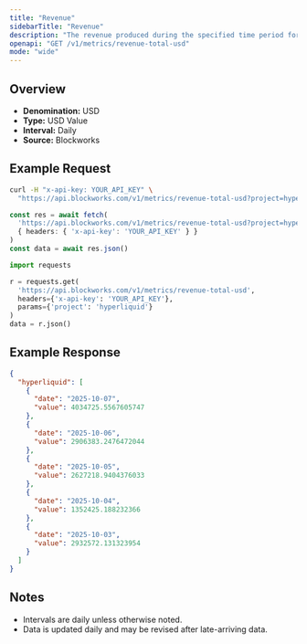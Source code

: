 ```yaml
---
title: "Revenue"
sidebarTitle: "Revenue"
description: "The revenue produced during the specified time period for given project."
openapi: "GET /v1/metrics/revenue-total-usd"
mode: "wide"
---
```


## Overview

- **Denomination:** USD
- **Type:** USD Value
- **Interval:** Daily
- **Source:** Blockworks

## Example Request

<CodeGroup>

```bash cURL
curl -H "x-api-key: YOUR_API_KEY" \
  "https://api.blockworks.com/v1/metrics/revenue-total-usd?project=hyperliquid"
```

```typescript TypeScript
const res = await fetch(
  'https://api.blockworks.com/v1/metrics/revenue-total-usd?project=hyperliquid',
  { headers: { 'x-api-key': 'YOUR_API_KEY' } }
)
const data = await res.json()
```

```python Python
import requests

r = requests.get(
  'https://api.blockworks.com/v1/metrics/revenue-total-usd',
  headers={'x-api-key': 'YOUR_API_KEY'},
  params={'project': 'hyperliquid'}
)
data = r.json()
```

</CodeGroup>

## Example Response

```json
{
  "hyperliquid": [
    {
      "date": "2025-10-07",
      "value": 4034725.5567605747
    },
    {
      "date": "2025-10-06",
      "value": 2906383.2476472044
    },
    {
      "date": "2025-10-05",
      "value": 2627218.9404376033
    },
    {
      "date": "2025-10-04",
      "value": 1352425.188232366
    },
    {
      "date": "2025-10-03",
      "value": 2932572.131323954
    }
  ]
}
```

## Notes
- Intervals are daily unless otherwise noted.
- Data is updated daily and may be revised after late-arriving data.